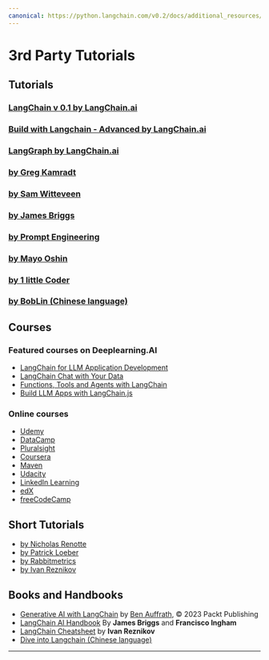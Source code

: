 ```yaml
---
canonical: https://python.langchain.com/v0.2/docs/additional_resources/tutorials/
---
```


# 3rd Party Tutorials

## Tutorials

### [LangChain v 0.1 by LangChain.ai](https://www.youtube.com/playlist?list=PLfaIDFEXuae0gBSJ9T0w7cu7iJZbH3T31)
### [Build with Langchain - Advanced by LangChain.ai](https://www.youtube.com/playlist?list=PLfaIDFEXuae06tclDATrMYY0idsTdLg9v)
### [LangGraph by LangChain.ai](https://www.youtube.com/playlist?list=PLfaIDFEXuae16n2TWUkKq5PgJ0w6Pkwtg)
### [by Greg Kamradt](https://www.youtube.com/playlist?list=PLqZXAkvF1bPNQER9mLmDbntNfSpzdDIU5)
### [by Sam Witteveen](https://www.youtube.com/playlist?list=PL8motc6AQftk1Bs42EW45kwYbyJ4jOdiZ)
### [by James Briggs](https://www.youtube.com/playlist?list=PLIUOU7oqGTLieV9uTIFMm6_4PXg-hlN6F)
### [by Prompt Engineering](https://www.youtube.com/playlist?list=PLVEEucA9MYhOu89CX8H3MBZqayTbcCTMr)
### [by Mayo Oshin](https://www.youtube.com/@chatwithdata/search?query=langchain)
### [by 1 little Coder](https://www.youtube.com/playlist?list=PLpdmBGJ6ELUK-v0MK-t4wZmVEbxM5xk6L)
### [by BobLin (Chinese language)](https://www.youtube.com/playlist?list=PLbd7ntv6PxC3QMFQvtWfk55p-Op_syO1C)

## Courses

### Featured courses on Deeplearning.AI

- [LangChain for LLM Application Development](https://www.deeplearning.ai/short-courses/langchain-for-llm-application-development/)
- [LangChain Chat with Your Data](https://www.deeplearning.ai/short-courses/langchain-chat-with-your-data/)
- [Functions, Tools and Agents with LangChain](https://www.deeplearning.ai/short-courses/functions-tools-agents-langchain/)
- [Build LLM Apps with LangChain.js](https://www.deeplearning.ai/short-courses/build-llm-apps-with-langchain-js/)

### Online courses

- [Udemy](https://www.udemy.com/courses/search/?q=langchain)
- [DataCamp](https://www.datacamp.com/courses/developing-llm-applications-with-langchain)
- [Pluralsight](https://www.pluralsight.com/search?q=langchain)
- [Coursera](https://www.coursera.org/search?query=langchain)
- [Maven](https://maven.com/courses?query=langchain)
- [Udacity](https://www.udacity.com/catalog/all/any-price/any-school/any-skill/any-difficulty/any-duration/any-type/relevance/page-1?searchValue=langchain)
- [LinkedIn Learning](https://www.linkedin.com/search/results/learning/?keywords=langchain)
- [edX](https://www.edx.org/search?q=langchain)
- [freeCodeCamp](https://www.youtube.com/@freecodecamp/search?query=langchain)

## Short Tutorials

- [by Nicholas Renotte](https://youtu.be/MlK6SIjcjE8)
- [by Patrick Loeber](https://youtu.be/LbT1yp6quS8)
- [by Rabbitmetrics](https://youtu.be/aywZrzNaKjs)
- [by Ivan Reznikov](https://medium.com/@ivanreznikov/langchain-101-course-updated-668f7b41d6cb)

## Books and Handbooks

- [Generative AI with LangChain](https://www.amazon.com/Generative-AI-LangChain-language-ChatGPT/dp/1835083463/ref=sr_1_1?crid=1GMOMH0G7GLR&keywords=generative+ai+with+langchain&qid=1703247181&sprefix=%2Caps%2C298&sr=8-1) by [Ben Auffrath](https://www.amazon.com/stores/Ben-Auffarth/author/B08JQKSZ7D?ref=ap_rdr&store_ref=ap_rdr&isDramIntegrated=true&shoppingPortalEnabled=true), ©️ 2023 Packt Publishing
- [LangChain AI Handbook](https://www.pinecone.io/learn/langchain/) By **James Briggs** and **Francisco Ingham**
- [LangChain Cheatsheet](https://pub.towardsai.net/langchain-cheatsheet-all-secrets-on-a-single-page-8be26b721cde) by **Ivan Reznikov**
- [Dive into Langchain (Chinese language)](https://langchain.boblin.app/)

* * *